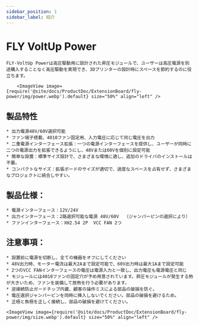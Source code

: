 ```yaml
---
sidebar_position: 1
sidebar_label: 紹介
---
```




# FLY VoltUp Power

    FLY-VoltUp Powerは高圧駆動用に設計された昇圧モジュールで、ユーザーは高圧電源を別途購入することなく高圧駆動を実現でき、3Dプリンターの設計時にスペースを節約するのに役立ちます。

        <ImageView image={require('@site/docs/ProductDoc/ExtensionBoard/fly-power/img/power.webp').default} size="50%" align="left" />


## 製品特性

    * 出力電源48V/60V選択可能
    * ファン端子搭載、4010ファン固定用、入力電圧に応じて同じ電圧を出力
    * 二重電源インターフェース拡張：一つの電源インターフェースを提供し、ユーザーが同時に二つの電源出力を拡張できるようにし、48Vまたは60Vを個別に設定可能
    * 簡単な設置：標準サイズ設計で、さまざまな環境に適し、追加のドライバのインストールは不要。
    * コンパクトなサイズ：拡張ボードのサイズが適切で、過度なスペースを占有せず、さまざまなプロジェクトに統合しやすい。

## 製品仕様：

    * 電源インターフェース：12V/24V
    * 出力インターフェース：2路選択可能な電源 48V/60V  （ジャンパーピンの選択により）
    * ファンインターフェース：XH2.54 2P  VCC FAN 2つ


## 注意事項：

    * 設置前に電源を切断し、全ての機器をオフにしてください
    * 48V出力時、モーター電流は最大2Aまで設定可能で、60V出力時は最大1Aまで設定可能
    * 2つのVCC FANインターフェースの電圧は電源入力と一致し、出力電圧も電源電圧と同じ
    * モジュールには4010ファンの固定穴が予め用意されています。昇圧モジュールが発生する熱が大きいため、ファンを装備して放熱を行う必要があります。
    * 逆接続防止ガードチップ内蔵、顧客の操作ミスによる部品の破損を防ぐ。
    * 電圧選択ジャンパーピンを同時に挿入しないでください。部品の破損を避けるため。
    * 正極と負極を正しく接続し、部品の破損を避けてください。

    <ImageView image={require('@site/docs/ProductDoc/ExtensionBoard/fly-power/img/size.webp').default} size="50%" align="left" />